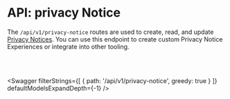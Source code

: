 
# API: privacy Notice

The `/api/v1/privacy-notice` routes are used to create, read, and update [Privacy Notices](/docs/tutorials/consent-management-configuration/privacy-notices). You can use this endpoint to create custom Privacy Notice Experiences or integrate into other tooling. 

<br></br>

<Swagger 
    filterStrings={[
        {
            path: '/api/v1/privacy-notice',
            greedy: true
        }
    ]} 
    defaultModelsExpandDepth={-1}
/>
